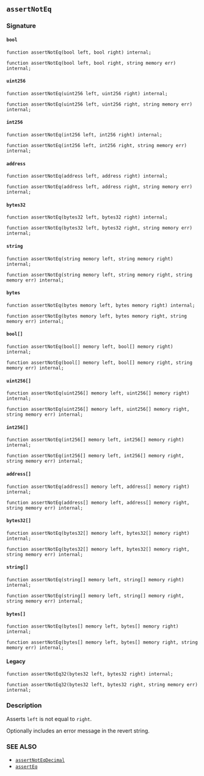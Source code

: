 ## `assertNotEq`

### Signature

#### `bool`

```solidity
function assertNotEq(bool left, bool right) internal;
```

```solidity
function assertNotEq(bool left, bool right, string memory err) internal;
```

#### `uint256`

```solidity
function assertNotEq(uint256 left, uint256 right) internal;
```

```solidity
function assertNotEq(uint256 left, uint256 right, string memory err) internal;
```

#### `int256`

```solidity
function assertNotEq(int256 left, int256 right) internal;
```

```solidity
function assertNotEq(int256 left, int256 right, string memory err) internal;
```

#### `address`

```solidity
function assertNotEq(address left, address right) internal;
```

```solidity
function assertNotEq(address left, address right, string memory err) internal;
```

#### `bytes32`

```solidity
function assertNotEq(bytes32 left, bytes32 right) internal;
```

```solidity
function assertNotEq(bytes32 left, bytes32 right, string memory err) internal;
```

#### `string`

```solidity
function assertNotEq(string memory left, string memory right) internal;
```

```solidity
function assertNotEq(string memory left, string memory right, string memory err) internal;
```

#### `bytes`

```solidity
function assertNotEq(bytes memory left, bytes memory right) internal;
```

```solidity
function assertNotEq(bytes memory left, bytes memory right, string memory err) internal;
```

#### `bool[]`

```solidity
function assertNotEq(bool[] memory left, bool[] memory right) internal;
```

```solidity
function assertNotEq(bool[] memory left, bool[] memory right, string memory err) internal;
```

#### `uint256[]`

```solidity
function assertNotEq(uint256[] memory left, uint256[] memory right) internal;
```

```solidity
function assertNotEq(uint256[] memory left, uint256[] memory right, string memory err) internal;
```

#### `int256[]`

```solidity
function assertNotEq(int256[] memory left, int256[] memory right) internal;
```

```solidity
function assertNotEq(int256[] memory left, int256[] memory right, string memory err) internal;
```

#### `address[]`

```solidity
function assertNotEq(address[] memory left, address[] memory right) internal;
```

```solidity
function assertNotEq(address[] memory left, address[] memory right, string memory err) internal;
```

#### `bytes32[]`

```solidity
function assertNotEq(bytes32[] memory left, bytes32[] memory right) internal;
```

```solidity
function assertNotEq(bytes32[] memory left, bytes32[] memory right, string memory err) internal;
```

#### `string[]`

```solidity
function assertNotEq(string[] memory left, string[] memory right) internal;
```

```solidity
function assertNotEq(string[] memory left, string[] memory right, string memory err) internal;
```

#### `bytes[]`

```solidity
function assertNotEq(bytes[] memory left, bytes[] memory right) internal;
```

```solidity
function assertNotEq(bytes[] memory left, bytes[] memory right, string memory err) internal;
```

#### Legacy

```solidity
function assertNotEq32(bytes32 left, bytes32 right) internal;
```

```solidity
function assertNotEq32(bytes32 left, bytes32 right, string memory err) internal;
```

### Description

Asserts `left` is not equal to `right`.

Optionally includes an error message in the revert string.

### SEE ALSO

- [`assertNotEqDecimal`](/reference/forge-std/assertNotEqDecimal.mdx)
- [`assertEq`](/reference/forge-std/assertEq.mdx)
